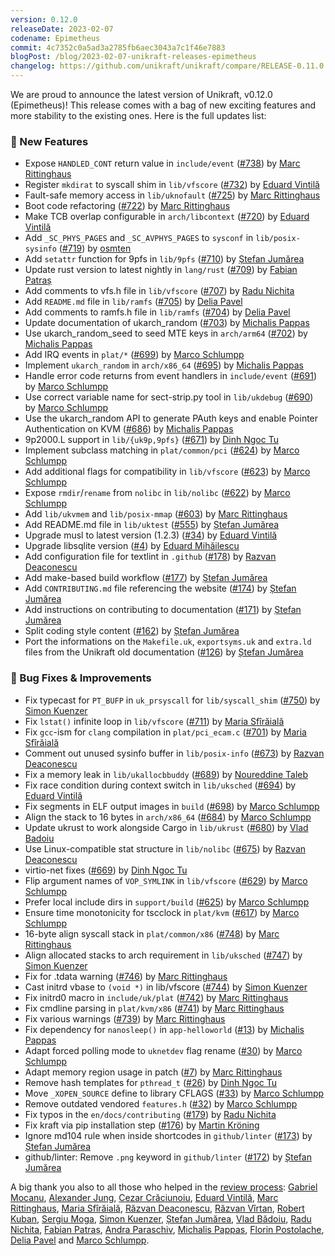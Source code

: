 ```yaml
---
version: 0.12.0
releaseDate: 2023-02-07
codename: Epimetheus
commit: 4c7352c0a5ad3a2785fb6aec3043a7c1f46e7883
blogPost: /blog/2023-02-07-unikraft-releases-epimetheus
changelog: https://github.com/unikraft/unikraft/compare/RELEASE-0.11.0...RELEASE-0.12.0
---
```


We are proud to announce the latest version of Unikraft, v0.12.0 (Epimetheus)!
This release comes with a bag of new exciting features and more stability to the existing ones. Here is the full updates list:

### 🚀 New Features

* Expose `HANDLED_CONT` return value in `include/event` ([#738](https://github.com/unikraft/unikraft/pull/738)) by [Marc Rittinghaus](https://github.com/marcrittinghaus)
* Register `mkdirat` to syscall shim in `lib/vfscore` ([#732](https://github.com/unikraft/unikraft/pull/732)) by [Eduard Vintilă](https://github.com/eduardvintila)
* Fault-safe memory access in `lib/uknofault` ([#725](https://github.com/unikraft/unikraft/pull/725)) by [Marc Rittinghaus](https://github.com/marcrittinghaus)
* Boot code refactoring ([#722](https://github.com/unikraft/unikraft/pull/722)) by [Marc Rittinghaus](https://github.com/marcrittinghaus)
* Make TCB overlap configurable in `arch/libcontext` ([#720](https://github.com/unikraft/unikraft/pull/720)) by [Eduard Vintilă](https://github.com/eduardvintila)
* Add `_SC_PHYS_PAGES` and `_SC_AVPHYS_PAGES` to `sysconf` in `lib/posix-sysinfo` ([#719](https://github.com/unikraft/unikraft/pull/719)) by [osmten](https://github.com/osmten)
* Add `setattr` function for 9pfs in `lib/9pfs` ([#710](https://github.com/unikraft/unikraft/pull/710)) by [Ștefan Jumărea](https://github.com/StefanJum)
* Update rust version to latest nightly in `lang/rust` ([#709](https://github.com/unikraft/unikraft/pull/709)) by [Fabian Patraș](https://github.com/fabianpatras)
* Add comments to vfs.h file in `lib/vfscore` ([#707](https://github.com/unikraft/unikraft/pull/707)) by [Radu Nichita](https://github.com/RaduNichita)
* Add `README.md` file in `lib/ramfs` ([#705](https://github.com/unikraft/unikraft/pull/705)) by [Delia Pavel](https://github.com/DeliaPavel)
* Add comments to ramfs.h file in `lib/ramfs` ([#704](https://github.com/unikraft/unikraft/pull/704)) by [Delia Pavel](https://github.com/DeliaPavel)
* Update documentation of ukarch_random ([#703](https://github.com/unikraft/unikraft/pull/703)) by [Michalis Pappas](https://github.com/michpappas)
* Use ukarch_random_seed to seed MTE keys in `arch/arm64` ([#702](https://github.com/unikraft/unikraft/pull/702)) by [Michalis Pappas](https://github.com/michpappas)
* Add IRQ events in `plat/*` ([#699](https://github.com/unikraft/unikraft/pull/699)) by [Marco Schlumpp](https://github.com/mschlumpp)
* Implement `ukarch_random` in `arch/x86_64` ([#695](https://github.com/unikraft/unikraft/pull/695)) by [Michalis Pappas](https://github.com/michpappas)
* Handle error code returns from event handlers in `include/event` ([#691](https://github.com/unikraft/unikraft/pull/691)) by [Marco Schlumpp](https://github.com/mschlumpp)
* Use correct variable name for sect-strip.py tool in `lib/ukdebug` ([#690](https://github.com/unikraft/unikraft/pull/690)) by [Marco Schlumpp](https://github.com/mschlumpp)
* Use the ukarch_random API to generate PAuth keys and enable Pointer Authentication on KVM ([#686](https://github.com/unikraft/unikraft/pull/686)) by [Michalis Pappas](https://github.com/michpappas)
* 9p2000.L support in `lib/{uk9p,9pfs}` ([#671](https://github.com/unikraft/unikraft/pull/671)) by [Dinh Ngoc Tu](https://github.com/dinhngtu)
* Implement subclass matching in `plat/common/pci` ([#624](https://github.com/unikraft/unikraft/pull/624)) by [Marco Schlumpp](https://github.com/mschlumpp)
* Add additional flags for compatibility in `lib/vfscore` ([#623](https://github.com/unikraft/unikraft/pull/623)) by [Marco Schlumpp](https://github.com/mschlumpp)
* Expose `rmdir`/`rename` from `nolibc` in `lib/nolibc` ([#622](https://github.com/unikraft/unikraft/pull/622)) by [Marco Schlumpp](https://github.com/mschlumpp)
* Add `lib/ukvmem` and `lib/posix-mmap` ([#603](https://github.com/unikraft/unikraft/pull/603)) by [Marc Rittinghaus](https://github.com/marcrittinghaus)
* Add README.md file in `lib/uktest` ([#555](https://github.com/unikraft/unikraft/pull/555)) by [Ștefan Jumărea](https://github.com/StefanJum)
* Upgrade musl to latest version (1.2.3) ([#34](https://github.com/unikraft/lib-musl/pull/34)) by [Eduard Vintilă](https://github.com/eduardvintila)
* Upgrade libsqlite version ([#4](https://github.com/unikraft/lib-sqlite/pull/4)) by [Eduard Mihăilescu](https://github.com/Starnox)
* Add configuration file for textlint in `.github` ([#178](https://github.com/unikraft/unikraft/pull/178)) by [Razvan Deaconescu](https://github.com/razvand)
* Add make-based build workflow ([#177](https://github.com/unikraft/unikraft/pull/177)) by [Ștefan Jumărea](https://github.com/StefanJum)
* Add `CONTRIBUTING.md` file referencing the website ([#174](https://github.com/unikraft/unikraft/pull/174)) by [Ștefan Jumărea](https://github.com/StefanJum)
* Add instructions on contributing to documentation ([#171](https://github.com/unikraft/unikraft/pull/171)) by [Ștefan Jumărea](https://github.com/StefanJum)
* Split coding style content ([#162](https://github.com/unikraft/unikraft/pull/162)) by [Ștefan Jumărea](https://github.com/StefanJum)
* Port the informations on the `Makefile.uk`, `exportsyms.uk` and `extra.ld` files from the Unikraft old documentation ([#126](https://github.com/unikraft/unikraft/pull/126)) by [Ștefan Jumărea](https://github.com/StefanJum)

### 🐛 Bug Fixes & Improvements

* Fix typecast for `PT_BUFP` in `uk_prsyscall` for  `lib/syscall_shim` ([#750](https://github.com/unikraft/unikraft/pull/750)) by [Simon Kuenzer](https://github.com/skuenzer)
* Fix `lstat()` infinite loop in `lib/vfscore` ([#711](https://github.com/unikraft/unikraft/pull/711)) by [Maria Sfîrăială](https://github.com/mariasfiraiala)
* Fix `gcc`-ism for `clang` compilation in `plat/pci_ecam.c` ([#701](https://github.com/unikraft/unikraft/pull/701)) by [Maria Sfîrăială](https://github.com/mariasfiraiala)
* Comment out unused sysinfo buffer in `lib/posix-info` ([#673](https://github.com/unikraft/unikraft/pull/673)) by [Razvan Deaconescu](https://github.com/razvand)
* Fix a memory leak in `lib/ukallocbbuddy` ([#689](https://github.com/unikraft/unikraft/pull/689)) by [Noureddine Taleb](https://github.com/noureddine-taleb)
* Fix race condition during context switch in `lib/uksched` ([#694](https://github.com/unikraft/unikraft/pull/694)) by [Eduard Vintilă](https://github.com/eduardvintila)
* Fix segments in ELF output images in `build` ([#698](https://github.com/unikraft/unikraft/pull/698)) by [Marco Schlumpp](https://github.com/mschlumpp)
* Align the stack to 16 bytes in `arch/x86_64` ([#684](https://github.com/unikraft/unikraft/pull/684)) by [Marco Schlumpp](https://github.com/mschlumpp)
* Update ukrust to work alongside Cargo in `lib/ukrust` ([#680](https://github.com/unikraft/unikraft/pull/680)) by [Vlad Badoiu](https://github.com/vladandrew)
* Use Linux-compatible stat structure in `lib/nolibc` ([#675](https://github.com/unikraft/unikraft/pull/675)) by [Razvan Deaconescu](https://github.com/razvand)
* virtio-net fixes ([#669](https://github.com/unikraft/unikraft/pull/669)) by [Dinh Ngoc Tu](https://github.com/dinhngtu)
* Flip argument names of `VOP_SYMLINK` in `lib/vfscore` ([#629](https://github.com/unikraft/unikraft/pull/629)) by [Marco Schlumpp](https://github.com/mschlumpp)
* Prefer local include dirs in `support/build` ([#625](https://github.com/unikraft/unikraft/pull/625)) by [Marco Schlumpp](https://github.com/mschlumpp)
* Ensure time monotonicity for tscclock in `plat/kvm` ([#617](https://github.com/unikraft/unikraft/pull/617)) by [Marco Schlumpp](https://github.com/mschlumpp)
* 16-byte align syscall stack in `plat/common/x86` ([#748](https://github.com/unikraft/unikraft/pull/748)) by [Marc Rittinghaus](https://github.com/marcrittinghaus)
* Align allocated stacks to arch requirement in `lib/uksched` ([#747](https://github.com/unikraft/unikraft/pull/747)) by [Simon Kuenzer](https://github.com/skuenzer)
* Fix for .tdata warning ([#746](https://github.com/unikraft/unikraft/pull/746)) by [Marc Rittinghaus](https://github.com/marcrittinghaus)
* Cast initrd vbase to `(void *)` in lib/vfscore ([#744](https://github.com/unikraft/unikraft/pull/744)) by [Simon Kuenzer](https://github.com/skuenzer)
* Fix initrd0 macro in `include/uk/plat` ([#742](https://github.com/unikraft/unikraft/pull/742)) by [Marc Rittinghaus](https://github.com/marcrittinghaus)
* Fix cmdline parsing in `plat/kvm/x86` ([#741](https://github.com/unikraft/unikraft/pull/741)) by [Marc Rittinghaus](https://github.com/marcrittinghaus)
* Fix various warnings ([#739](https://github.com/unikraft/unikraft/pull/739)) by [Marc Rittinghaus](https://github.com/marcrittinghaus)
* Fix dependency for `nanosleep()` in `app-helloworld` ([#13](https://github.com/unikraft/app-helloworld/pull/13)) by [Michalis Pappas](https://github.com/michpappas)
* Adapt forced polling mode to `uknetdev` flag rename ([#30](https://github.com/unikraft/lib-lwip/pull/30)) by [Marco Schlumpp](https://github.com/mschlumpp)
* Adapt memory region usage in patch ([#7](https://github.com/unikraft/lib-micropython/pull/7)) by [Marc Rittinghaus](https://github.com/marcrittinghaus)
* Remove hash templates for `pthread_t` ([#26](https://github.com/unikraft/lib-libcxx/pull/26)) by [Dinh Ngoc Tu](https://github.com/dinhngtu)
* Move `_XOPEN_SOURCE` define to library CFLAGS ([#33](https://github.com/unikraft/lib-musl/pull/33)) by [Marco Schlumpp](https://github.com/mschlumpp)
* Remove outdated vendored `features.h` ([#32](https://github.com/unikraft/lib-musl/pull/32)) by [Marco Schlumpp](https://github.com/mschlumpp)
* Fix typos in the `en/docs/contributing` ([#179](https://github.com/unikraft/unikraft/pull/179)) by [Radu Nichita](https://github.com/RaduNichita)
* Fix kraft via pip installation step ([#176](https://github.com/unikraft/unikraft/pull/176)) by [Martin Kröning](https://github.com/mkroening)
* Ignore md104 rule when inside shortcodes in `github/linter` ([#173](https://github.com/unikraft/unikraft/pull/173)) by [Ștefan Jumărea](https://github.com/StefanJum)
* github/linter: Remove `.png` keyword in `github/linter` ([#172](https://github.com/unikraft/unikraft/pull/172)) by [Ștefan Jumărea](https://github.com/StefanJum)

A big thank you also to all those who helped in the [review process](unikraft.org/docs/contributing/review-process/): [Gabriel Mocanu](https://github.com/gabrielmocanu), [Alexander Jung](https://github.com/nderjung), [Cezar Crăciunoiu](https://github.com/craciunoiuc), [Eduard Vintilă](https://github.com/eduardvintila), [Marc Rittinghaus](https://github.com/marcrittinghaus), [Maria Sfîrăială](https://github.com/mariasfiraiala), [Răzvan Deaconescu](https://github.com/razvand), [Răzvan Vîrtan](https://github.com/razvanvirtan), [Robert Kuban](https://github.com/kubanrob), [Sergiu Moga](https://github.com/mogasergiu), [Simon Kuenzer](https://github.com/skuenzer), [Ștefan Jumărea](https://github.com/StefanJum), [Vlad Bădoiu](https://github.com/vladandrew), [Radu Nichita](https://github.com/RaduNichita), [Fabian Patraș](https://github.com/fabianpatras), [Andra Paraschiv](https://github.com/andraprs), [Michalis Pappas](https://github.com/michpappas), [Florin Postolache](https://github.com/maniatro111), [Delia Pavel](https://github.com/deliapavel) and [Marco Schlumpp](https://github.com/mschlumpp).
